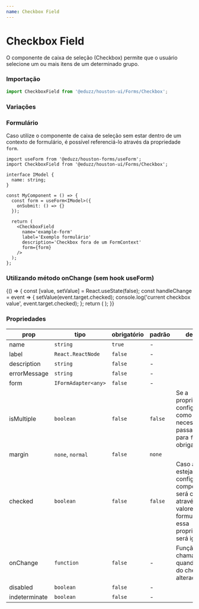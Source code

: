 ```yaml
---
name: Checkbox Field
---
```




# Checkbox Field

O componente de caixa de seleção (Checkbox) permite que o usuário selecione um ou mais itens de um determinado grupo.

### Importação

```js
import CheckboxField from '@eduzz/houston-ui/Forms/Checkbox';
```

### Variações

<Playground>
  <div>
    <CheckboxField name='example-1' label='Exemplo 1' margin='normal' />
  </div>
  <div>
    <CheckboxField
      name='example-2'
      label='Exemplo 2'
      description='Exemplo de utilização do Checkbox com descrição'
      margin='normal'
    />
  </div>
  <div>
    <CheckboxField name='example-3' label='Exemplo 3' errorMessage='Mensagem de erro' margin='normal' />
  </div>
  <div>
    <CheckboxField name='example-4' label='Exemplo 4' description='Checkbox sem margem' margin='none' />
  </div>
</Playground>

### Formulário

Caso utilize o componente de caixa de seleção sem estar dentro de um contexto de formulário,
é possível referenciá-lo através da propriedade `form`.

```tsx
import useForm from '@eduzz/houston-forms/useForm';
import CheckboxField from '@eduzz/houston-ui/Forms/Checkbox';

interface IModel {
  name: string;
}

const MyComponent = () => {
  const form = useForm<IModel>({
    onSubmit: () => {}
  });

  return (
    <CheckboxField
      name='example-form'
      label='Exemplo formulário'
      description='Checkbox fora de um FormContext'
      form={form}
    />
  );
};
```

### Utilizando método onChange (sem hook useForm)

<Playground>
  {() => {
    const [value, setValue] = React.useState(false);
    const handleChange = event => {
      setValue(event.target.checked);
      console.log('current checkbox value', event.target.checked);
    };
    return (
      <CheckboxField
        name='example-on-change'
        label='Exemplo com método onChange'
        description='Checkbox utilizando método de onChange'
        onChange={handleChange}
      />
    );
  }}
</Playground>

### Propriedades

| prop          | tipo                | obrigatório | padrão  | descrição                                                                                                                           |
| ------------- | ------------------- | ----------- | ------- | ----------------------------------------------------------------------------------------------------------------------------------- |
| name          | `string`            | `true`      | -       |                                                                                                                                     |
| label         | `React.ReactNode`   | `false`     | -       |                                                                                                                                     |
| description   | `string`            | `false`     | -       |                                                                                                                                     |
| errorMessage  | `string`            | `false`     | -       |                                                                                                                                     |
| form          | `IFormAdapter<any>` | `false`     | -       |                                                                                                                                     |
| isMultiple    | `boolean`           | `false`     | `false` | Se a propriedade for configurada como `true` é necessário passar um valor para `form` obrigatoriamente                              |
| margin        | `none`, `normal`    | `false`     | `none`  |                                                                                                                                     |
| checked       | `boolean`           | `false`     | `false` | Caso a prop `form` esteja configurada, o componente será checado através dos valores do formulário e essa propriedade será ignorada |
| onChange      | `function`          | `false`     | -       | Função chamada quando o valor do checkbox é alterado                                                                                |
| disabled      | `boolean`           | `false`     | -       |                                                                                                                                     |
| indeterminate | `boolean`           | `false`     | -       |                                                                                                                                     |
